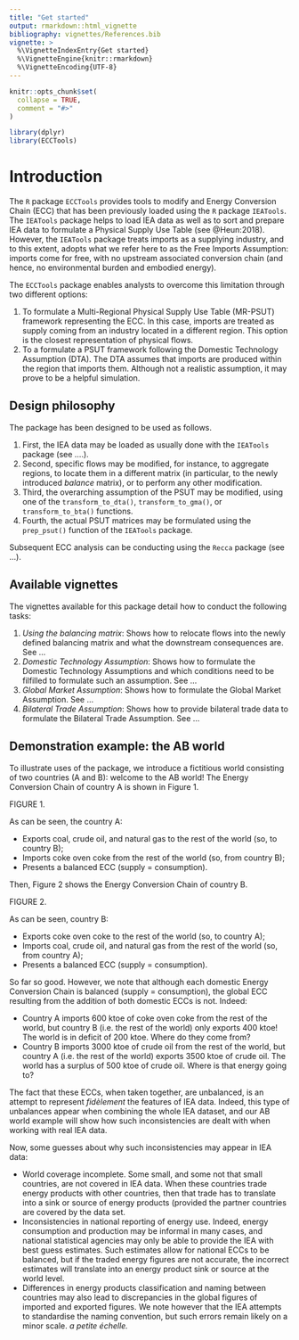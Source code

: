 ```yaml
---
title: "Get started"
output: rmarkdown::html_vignette
bibliography: vignettes/References.bib
vignette: >
  %\VignetteIndexEntry{Get started}
  %\VignetteEngine{knitr::rmarkdown}
  %\VignetteEncoding{UTF-8}
---
```


```r
knitr::opts_chunk$set(
  collapse = TRUE,
  comment = "#>"
)
```

```r
library(dplyr)
library(ECCTools)
```

# Introduction

The `R` package `ECCTools` provides tools to modify and Energy Conversion Chain (ECC) that has been previously loaded using the `R` package `IEATools`. The `IEATools` package helps to load IEA data as well as to sort and prepare IEA data to formulate a Physical Supply Use Table (see @Heun:2018). However, the `IEATools` package treats imports as a supplying industry, and to this extent, adopts what we refer here to as the Free Imports Assumption: imports come for free, with no upstream associated conversion chain (and hence, no environmental burden and embodied energy).

The `ECCTools` package enables analysts to overcome this limitation through two different options:

1. To formulate a Multi-Regional Physical Supply Use Table (MR-PSUT) framework representing the ECC. In this case, imports are treated as supply coming from an industry located in a different region. This option is the closest representation of physical flows.
2. To a formulate a PSUT framework following the Domestic Technology Assumption (DTA). The DTA assumes that imports are produced within the region that imports them. Although not a realistic assumption, it may prove to be a helpful simulation.


## Design philosophy

The package has been designed to be used as follows.

1. First, the IEA data may be loaded as usually done with the `IEATools` package (see ....).
2. Second, specific flows may be modified, for instance, to aggregate regions, to locate them in a different matrix (in particular, to the newly introduced *balance* matrix), or to perform any other modification.
3. Third, the overarching assumption of the PSUT may be modified, using one of the `transform_to_dta()`, `transform_to_gma()`, or `transform_to_bta()` functions.
4. Fourth, the actual PSUT matrices may be formulated using the `prep_psut()` function of the `IEATools` package.

Subsequent ECC analysis can be conducting using the `Recca` package (see ...).


## Available vignettes

The vignettes available for this package detail how to conduct the following tasks:

1.  *Using the balancing matrix*: Shows how to relocate flows into the newly defined balancing matrix and what the downstream consequences are. See ...
2.  *Domestic Technology Assumption*: Shows how to formulate the Domestic Technology Assumptions and which conditions need to be filfilled to formulate such an assumption. See ...
3.  *Global Market Assumption*: Shows how to formulate the Global Market Assumption. See ...
4.  *Bilateral Trade Assumption*: Shows how to provide bilateral trade data to formulate the Bilateral Trade Assumption. See ...


## Demonstration example: the AB world

To illustrate uses of the package, we introduce a fictitious world consisting of two countries (A and B): welcome to the AB world! The Energy Conversion Chain of country A is shown in Figure 1.

FIGURE 1.

As can be seen, the country A:

* Exports coal, crude oil, and natural gas to the rest of the world (so, to country B);
* Imports coke oven coke from the rest of the world (so, from country B);
* Presents a balanced ECC (supply = consumption).

Then, Figure 2 shows the Energy Conversion Chain of country B.

FIGURE 2.

As can be seen, country B:

* Exports coke oven coke to the rest of the world (so, to country A);
* Imports coal, crude oil, and natural gas from the rest of the world (so, from country A);
* Presents a balanced ECC (supply = consumption).

So far so good. However, we note that although each domestic Energy Conversion Chain is balanced (supply = consumption), the global ECC resulting from the addition of both domestic ECCs is not. Indeed:

* Country A imports 600 ktoe of coke oven coke from the rest of the world, but country B (i.e.\ the rest of the world) only exports 400 ktoe! The world is in deficit of 200 ktoe. Where do they come from?
* Country B imports 3000 ktoe of crude oil from the rest of the world, but country A (i.e.\ the rest of the world) exports 3500 ktoe of crude oil. The world has a surplus of 500 ktoe of crude oil. Where is that energy going to?

The fact that these ECCs, when taken together, are unbalanced, is an attempt to represent *fidèlement* the features of IEA data. Indeed, this type of unbalances appear when combining the whole IEA dataset, and our AB world example will show how such inconsistencies are dealt with when working with real IEA data.

Now, some guesses about why such inconsistencies may appear in IEA data:

* World coverage incomplete. Some small, and some not that small countries, are not covered in IEA data. When these countries trade energy products with other countries, then that trade has to translate into a sink or source of energy products (provided the partner countries are covered by the data set.
* Inconsistencies in national reporting of energy use. Indeed, energy consumption and production may be informal in many cases, and national statistical agencies may only be able to provide the IEA with best guess estimates. Such estimates allow for national ECCs to be balanced, but if the traded energy figures are not accurate, the incorrect estimates will translate into an energy product sink or source at the world level.
* Differences in energy products classification and naming between countries may also lead to discrepancies in the global figures of imported and exported figures. We note however that the IEA attempts to standardise the naming convention, but such errors remain likely on a minor scale. *a petite échelle.*

